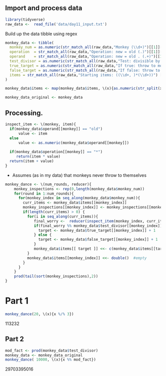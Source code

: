  
## Import and process data
 

```r
library(tidyverse)
raw_data <-  read_file('data/day11_input.txt')
```
 
Build up the data tibble using regex



```r
monkey_data <- tibble(
  monkey_num = as.numeric(str_match_all(raw_data,"Monkey (\\d+)")[[1]][,2]),
  operation  = str_match_all(raw_data,"Operation: new = old (.)")[[1]][,2],
  operand    = str_match_all(raw_data,"Operation: new = old . (.+)")[[1]][,2],
  test_divisor = as.numeric(str_match_all(raw_data,"Test: divisible by (\\d+)")[[1]][,2]),
  true_target = as.numeric(str_match_all(raw_data,"If true: throw to monkey (\\d+)")[[1]][,2]),
  false_target = as.numeric(str_match_all(raw_data,"If false: throw to monkey (\\d+)")[[1]][,2]),
  items = str_match_all(raw_data,"Starting items: ((\\d+, )*(\\d+))") [[1]][,2]
)

monkey_data$items <- map(monkey_data$items, \(x){as.numeric(str_split(x,", ")[[1]])})

monkey_data_original <- monkey_data
```


## Processing.


```r
inspect_item <- \(monkey, item){
  if(monkey_data$operand[[monkey]] == "old")
      value <- item
  else
      value <- as.numeric(monkey_data$operand[[monkey]])
  
  if(monkey_data$operation[[monkey]] == "*")
     return(item * value)
  return(item + value)
}

```

* Assumes (as in my data) that monkeys never throw to themselves


```r
monkey_dance <- \(num_rounds, reducer){
    monkey_inspections <- rep(0,length(monkey_data$monkey_num))
    for(round in 1:num_rounds){
      for(monkey_index in seq_along(monkey_data$monkey_num)){
        curr_items <- monkey_data$items[[monkey_index]]
        monkey_inspections[[monkey_index]] <- monkey_inspections[[monkey_index]] + length(curr_items)
        if(length(curr_items) > 0) {
          for(i in seq_along(curr_items)){
             final_worry <-  reducer(inspect_item(monkey_index, curr_items[[i]])) 
             if(final_worry %% monkey_data$test_divisor[[monkey_index]] == 0){
               target <- monkey_data$true_target[[monkey_index]] + 1
             } else {
               target <- monkey_data$false_target[[monkey_index]] + 1
             }
             monkey_data$items[[ target ]] <<- c(monkey_data$items[[target]], final_worry)
          }
          monkey_data$items[[monkey_index]] <<- double()  #empty 
        }
      }
    }
    prod(tail(sort(monkey_inspections),2))
}
```

# Part 1

```r
monkey_dance(20, \(x){x %/% 3}) 
```

 
113232


## Part 2 


```r
mod_fact <- prod(monkey_data$test_divisor)
monkey_data <- monkey_data_original
monkey_dance( 10000, \(x){x %% mod_fact}) 
```

 29703395016


 